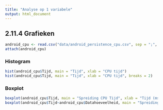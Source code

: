 ```yaml
---
title: "Analyse op 1 variabele"
output: html_document
---
```


## 2.11.4 Grafieken

```r
android_cpu <- read.csv("data/android_persistence_cpu.csv", sep = ";", dec = ",")
attach(android_cpu)
```

### Histogram

```r
hist(android_cpu$Tijd, main = "Tijd", xlab = "CPU tijd")
hist(android_cpu$Tijd, main = "Tijd", xlab = "CPU tijd", breaks = 2)
```

### Boxplot

```r
boxplot(android_cpu$Tijd, main = "Spreiding CPU Tijd", xlab = "Tijd (ms)")
boxplot(android_cpu$Tijd~android_cpu$Datahoeveelheid, main = "Spreiding CPU Tijd <-> # Data", ylab = "Tijd (ms)")
```